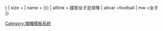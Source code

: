 {{country data {{{1}}}
| flagbig/core
| variant = {{{variant|{{{2|}}}}}}
| size = {{{size|}}}
| name = {{{name alias-football|{{{name|}}}}}}
| altlink = 國家女子足球隊
| altvar =football
| mw =女子
}}<noinclude>{{documentation}}</noinclude><noinclude>
[[Category:旗幟模板系統]]
</noinclude>